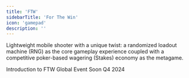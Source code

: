 ```yaml
---
title: 'FTW'
sidebarTitle: 'For The Win'
icon: 'gamepad'
description: ''
---
```

Lightweight mobile shooter with a unique twist: a randomized loadout machine (RNG) as the core gameplay experience coupled with a competitive poker-based wagering (Stakes) economy as the metagame.

  <Card title="Game Overview" icon="joystick" href="overview-ftw">
  Introduction to FTW
  </Card>
<CardGroup cols={5}>
    <Card title="Gameplay" icon="crown" href="gameplay">
  </Card>
    <Card title="Tournaments" href="tournaments">
    Global Event
  </Card>
    <Card title="Clans" icon="circle-plus" href="clans">
    Soon Q4 2024
  </Card>
   <Card title="Custom Lobbies" icon="bullseye-arrow" href="custom-lobbies">
  </Card>
    <Card title="Wagering" icon="bullseye-arrow" href="wagering">
  </Card>
</CardGroup>